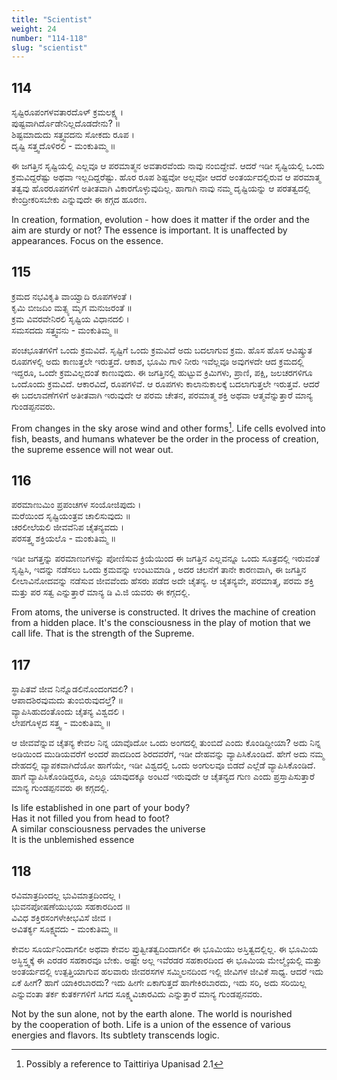 ```yaml
---
title: "Scientist"
weight: 24
number: "114-118"
slug: "scientist"
---
```


## 114

ಸೃಷ್ಟಿರೂಪಂಗಳವತಾರದೊಳ್ ಕ್ರಮಲಕ್ಷ್ಯ ।  
ಪುಷ್ಟವಾಗಿರ್ದೊಡೇನಿಲ್ಲದೊಡದೇನು? ॥  
ಶಿಷ್ಟಮಾದುದು ಸತ್ತ್ವವದನು ಸೋಕದು ರೂಪ ।  
ದೃಷ್ಟಿ ಸತ್ತ್ವದೊಳಿರಲಿ - ಮಂಕುತಿಮ್ಮ ॥

ಈ ಜಗತ್ತಿನ ಸೃಷ್ಟಿಯಲ್ಲಿ ಎಲ್ಲವೂ ಆ ಪರಮಾತ್ಮನ ಅವತಾರವೆಂದು ನಾವು ನಂಬಿದ್ದೇವೆ. ಆದರೆ ಇಡೀ ಸೃಷ್ಟಿಯಲ್ಲಿ ಒಂದು ಕ್ರಮವಿದ್ದರೆಷ್ಟು ಅಥವಾ ಇಲ್ಲದಿದ್ದರೆಷ್ಟು. ಹೊರ ರೂಪ ಶಿಷ್ಟವೋ ಅಲ್ಲವೋ ಆದರೆ ಅಂತರ್ಯದಲ್ಲಿರುವ ಆ ಪರಮಾತ್ಮ ತತ್ವವು ಹೊರರೂಪಗಳಿಗೆ ಅತೀತವಾಗಿ ವಿಕಾರಗೊಳ್ಳುವುದಿಲ್ಲ. ಹಾಗಾಗಿ ನಾವು ನಮ್ಮ ದೃಷ್ಟಿಯನ್ನು ಆ ಪರತತ್ವದಲ್ಲಿ ಕೇಂದ್ರೀಕರಿಸಬೇಕು ಎನ್ನುವುದೇ ಈ ಕಗ್ಗದ ಹೂರಣ.

In creation, formation, evolution - how does it matter if the order and the aim are sturdy or not? The essence is important. It is unaffected by appearances. Focus on the essence.

## 115

ಕ್ರಮದ ನಭವಿಕೃತಿ ವಾಯ್ವಾದಿ ರೂಪಗಳಂತೆ ।  
ಕೃಮಿ ಬೀಜದಿಂ ಮತ್ಸ್ಯ ಮೃಗ ಮನುಜರಂತೆ ॥  
ಕ್ರಮ ವಿವರವೇನಿರಲಿ ಸೃಷ್ಟಿಯ ವಿಧಾನದಲಿ ।  
ಸಮಸದದು ಸತ್ತ್ವವನು - ಮಂಕುತಿಮ್ಮ ॥

ಪಂಚಭೂತಗಳಿಗೆ ಒಂದು ಕ್ರಮವಿದೆ. ಸೃಷ್ಟಿಗೆ ಒಂದು ಕ್ರಮವಿದೆ ಅದು ಬದಲಾಗುವ ಕ್ರಮ. ಹೊಸ ಹೊಸ ಆವಿಷ್ಕ್ರುತ ರೂಪಗಳಲ್ಲಿ ಅದು ಕಾಣುತ್ತಲೇ ಇರುತ್ತದೆ. ಆಕಾಶ, ಭೂಮಿ ಗಾಳಿ ನೀರು ಇವೆಲ್ಲವೂ ಅವುಗಳದೇ ಆದ ಕ್ರಮದಲ್ಲಿ ಇದ್ದರೂ, ಒಂದೇ ಕ್ರಮವಿಲ್ಲದಂತೆ ಕಾಣುವುದು. ಈ ಜಗತ್ತಿನಲ್ಲಿ ಹುಟ್ಟುವ ಕ್ರಿಮಿಗಳು, ಪ್ರಾಣಿ, ಪಕ್ಷಿ, ಜಲಚರಗಳಿಗೂ ಒಂದೊಂದು ಕ್ರಮವಿದೆ. ಆಕಾರವಿದೆ, ರೂಪಗಳಿವೆ. ಆ ರೂಪಗಳು ಕಾಲಾನುಕಾಲಕ್ಕೆ ಬದಲಾಗುತ್ತಲೇ ಇರುತ್ತವೆ. ಆದರೆ ಈ ಬದಲಾವಣೆಗಳಿಗೆ ಅತೀತವಾಗಿ ಇರುವುದೇ ಆ ಪರಮ ಚೇತನ, ಪರಮಾತ್ಮ ಶಕ್ತಿ ಅಥವಾ ಆತ್ಮವೆನ್ನುತ್ತಾರೆ ಮಾನ್ಯ ಗುಂಡಪ್ಪನವರು.

From changes in the sky arose wind and other forms[^37]. Life cells evolved into fish, beasts, and humans whatever be the order in the process of creation, the supreme essence will not wear out.

## 116

ಪರಮಾಣುಮಿಂ ಪ್ರಪಂಚಗಳ ಸಂಯೋಜಿಪುದು ।  
ಮರೆಯಿಂದ ಸೃಷ್ಟಿಯಂತ್ರವ ಚಾಲಿಸುವುದು ॥  
ಚರಲೀಲೆಯಲಿ ಜೀವವೆನಿಪ ಚೈತನ್ಯವದು ।  
ಪರಸತ್ತ್ವ ಶಕ್ತಿಯಲೊ - ಮಂಕುತಿಮ್ಮ ॥

ಇಡೀ ಜಗತ್ತನ್ನು ಪರಮಾಣುಗಳನ್ನು ಪೋಣಿಸುವ ಕ್ರಿಯೆಯಿಂದ ಈ ಜಗತ್ತಿನ ಎಲ್ಲವನ್ನೂ ಒಂದು ಸೂತ್ರದಲ್ಲಿ ಇರುವಂತೆ ಸೃಷ್ಟಿಸಿ, ಇದನ್ನು ನಡೆಸಲು ಒಂದು ಕ್ರಮವನ್ನು ಉಂಟುಮಾಡಿ , ಅದರ ಚಲನೆಗೆ ತಾನೇ ಕಾರಣವಾಗಿ, ಈ ಜಗತ್ತಿನ ಲೀಲಾವಿನೋದವನ್ನು ನಡೆಸುವ ಜೀವವೆಂದು ಹೆಸರು ಪಡೆದ ಅದೇ ಚೈತನ್ಯ. ಆ ಚೈತನ್ಯವೇ, ಪರಮಾತ್ಮ, ಪರಮ ಶಕ್ತಿ ಮತ್ತು ಪರ ಸತ್ವ ಎನ್ನುತ್ತಾರೆ ಮಾನ್ಯ ಡಿ ವಿ.ಜಿ ಯವರು ಈ ಕಗ್ಗದಲ್ಲಿ.

From atoms, the universe is constructed. It drives the machine of creation from a hidden place. It's the consciousness in the play of motion that we call life. That is the strength of the Supreme.

## 117

ಸ್ಥಾಪಿತವೆ ಜೀವ ನಿನ್ನೊಡಲಿನೊಂದಂಗದಲಿ? ।  
ಆಪಾದಶಿರವುಮದು ತುಂಬಿರುವುದಲ್ತೆ? ॥  
ವ್ಯಾಪಿಸಿಹುದಂತೊಂದು ಚೈತನ್ಯ ವಿಶ್ವದಲಿ ।  
ಲೇಪಗೊಳ್ಳದ ಸತ್ತ್ವ - ಮಂಕುತಿಮ್ಮ ॥

ಆ ಜೀವವೆನ್ನುವ ಚೈತನ್ಯ ಕೇವಲ ನಿನ್ನ ಯಾವೊದೋ ಒಂದು ಅಂಗದಲ್ಲಿ ತುಂಬಿದೆ ಎಂದು ಕೊಂಡಿದ್ದೀಯಾ? ಅದು ನಿನ್ನ ಅಡಿಯಿಂದ ಮುಡಿಯವರೆಗೆ ಅಂದರೆ ಪಾದದಿಂದ ಶಿರದವರೆಗೆ, ಇಡೀ ದೇಹವನ್ನು ವ್ಯಾಪಿಸಿಕೊಂಡಿದೆ. ಹೇಗೆ ಅದು ನಮ್ಮ ದೇಹದಲ್ಲಿ ವ್ಯಾಪಕವಾಗಿದೆಯೋ ಹಾಗೆಯೇ, ಇಡೀ ವಿಶ್ವದಲ್ಲಿ ಒಂದು ಅಂಗುಲವೂ ಬಿಡದೆ ಎಲ್ಲೆಡೆ ವ್ಯಾಪಿಸಿಕೊಂಡಿದೆ. ಹಾಗೆ ವ್ಯಾಪಿಸಿಕೊಂಡಿದ್ದರೂ, ಎಲ್ಲೂ ಯಾವುದಕ್ಕೂ ಅಂಟದೆ ಇರುವುದೇ ಆ ಚೈತನ್ಯದ ಗುಣ ಎಂದು ಪ್ರಸ್ತಾಪಿಸುತ್ತಾರೆ ಮಾನ್ಯ ಗುಂಡಪ್ಪನವರು ಈ ಕಗ್ಗದಲ್ಲಿ.

Is life established in one part of your body?  
Has it not filled you from head to foot?  
A similar consciousness pervades the universe  
It is the unblemished essence

## 118

ರವಿಮಾತ್ರದಿಂದಲ್ಲ ಭುವಿಮಾತ್ರದಿಂದಲ್ಲ ।  
ಭುವನಪೋಷಣೆಯುಭಯ ಸಹಕಾರದಿಂದ ॥  
ವಿವಿಧ ಶಕ್ತಿರಸಂಗಳೇಕೀಭವಿಸೆ ಜೀವ ।  
ಅವಿತರ್ಕ್ಯ ಸೂಕ್ಷ್ಮವದು - ಮಂಕುತಿಮ್ಮ ॥

ಕೇವಲ ಸೂರ್ಯನಿಂದಾಗಲೀ ಅಥವಾ ಕೇವಲ ಪ್ರುತ್ವೀತತ್ವದಿಂದಾಗಲೀ ಈ ಭೂಮಿಯು ಅಸ್ತಿತ್ವದಲ್ಲಿಲ್ಲ. ಈ ಭೂಮಿಯ ಅಸ್ಥಿಸ್ತ್ವಕ್ಕೆ ಈ ಎರಡರ ಸಹಕಾರವೂ ಬೇಕು. ಅಷ್ಟೇ ಅಲ್ಲ ಇವೆರಡರ ಸಹಕಾರದಿಂದ ಈ ಭೂಮಿಯ ಮೇಲ್ಮೈಯಲ್ಲಿ ಮತ್ತು ಅಂತರ್ಯದಲ್ಲಿ ಉತ್ಪತ್ತಿಯಾಗುವ ಹಲವಾರು ಜೀವರಸಗಳ ಸಮ್ಮಿಲನದಿಂದ ಇಲ್ಲಿ ಜೀವಿಗಳ ಜೀವಿಕೆ ಸಾಧ್ಯ. ಆದರೆ ಇದು ಏಕೆ ಹೀಗೆ? ಹಾಗೆ ಯಾಕಿರಬಾರದು? ಇದು ಹೀಗೇ ಏಕಾಗುತ್ತದೆ ಹಾಗೇಕಿರಬಾರದು, ಇದು ಸರಿ, ಅದು ಸರಿಯಿಲ್ಲ ಎನ್ನುವಂತಾ ತರ್ಕ ಕುತರ್ಕಗಳಿಗೆ ಸಿಗದ ಸೂಕ್ಷ್ಮವಿಚಾರವಿದು ಎನ್ನುತ್ತಾರೆ ಮಾನ್ಯ ಗುಂಡಪ್ಪನವರು.

Not by the sun alone, not by the earth alone. The world is nourished  
by the cooperation of both. Life is a union of the essence of various energies and flavors. Its subtlety transcends logic.

[^37]: Possibly a reference to Taittiriya Upanisad 2.1
